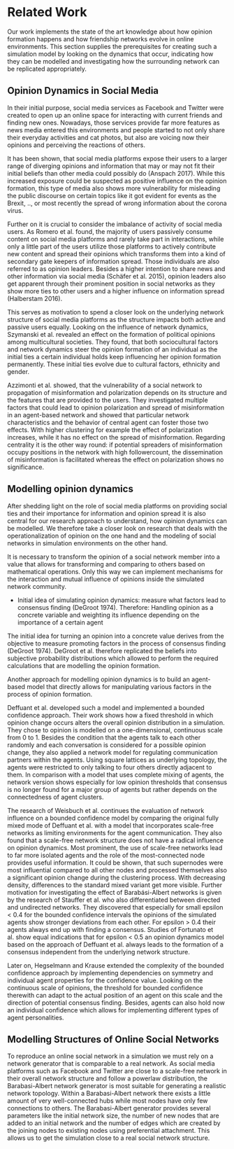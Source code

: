# Related Work

Our work implements the state of the art knowledge about how opinion formation happens and how friendship networks evolve in online environments. This section supplies the prerequisites for creating such a simulation model by looking on the dynamics that occur, indicating how they can be modelled and investigating how the surrounding network can be replicated appropriately.

## Opinion Dynamics in Social Media

In their initial purpose, social media services as Facebook and Twitter were created to open up an online space for interacting with current friends and finding new ones. Nowadays, those services provide far more features as news media entered this environments and people started to not only share their everyday activities and cat photos, but also are voicing now their opinions and perceiving the reactions of others.

It has been shown, that social media platforms expose their users to a larger range of diverging opinions and information that may or may not fit their initial beliefs than other media could possibly do (Anspach 2017). While this increased exposure could be suspected as positive influence on the opinion formation, this type of media also shows more vulnerability for misleading the public discourse on certain topics like it got evident for events as the Brexit, .., or most recently the spread of wrong information about the corona virus.

Further on it is crucial to consider the imbalance of activity of social media users. As Romero et al. found, the majority of users passively consume content on social media platforms and rarely take part in interactions, while only a little part of the users utilize those platforms to actively contribute new content and spread their opinions which transforms them into a kind of secondary gate keepers of information spread. Those individuals are also referred to as opinion leaders. Besides a higher intention to share news and other information via social media (Schäfer et al. 2015), opinion leaders also get apparent through their prominent position in social networks as they show more ties to other users and a higher influence on information spread (Halberstam 2016).

This serves as motivation to spend a closer look on the underlying network structure of social media platforms as the structure impacts both active and passive users equally. Looking on the influence of network dynamics, Szymanski et al. revealed an effect on the formation of political opinions among multicultural societies. They found, that both sociocultural factors and network dynamics steer the opinion formation of an individual as the initial ties a certain individual holds keep influencing her opinion formation permanently. These initial ties evolve due to cultural factors, ethnicity and gender.

Azzimonti et al. showed, that the vulnerability of a social network to propagation of misinformation and polarization depends on its structure and the features that are provided to the users. They investigated multiple factors that could lead to opinion polarization and spread of misinformation in an agent-based network and showed that particular network characteristics and the behavior of central agent can foster those two effects. With higher clustering for example the effect of polarization increases, while it has no effect on the spread of misinformation. Regarding centrality it is the other way round: if potential spreaders of misinformation occupy positions in the network with high followercount, the dissemination of misinformation is facilitated whereas the effect on polarization shows no significance.


## Modelling opinion dynamics

After shedding light on the role of social media platforms on providing social ties and their importance for information and opinion spread it is also central for our research approach to understand, how opinion dynamics can be modelled. We therefore take a closer look on research that deals with the operationalization of opinion on the one hand and the modeling of social networks in simulation environments on the other hand.

It is necessary to transform the opinion of a social network member into a value that allows for transforming and comparing to others based on mathematical operations. Only this way we can implement mechanisms for the interaction and mutual influence of opinions inside the simulated network community.

- Initial idea of simulating opinion dynamics: measure what factors lead to consensus finding (DeGroot 1974). Therefore: Handling opinion as a concrete variable and weighting its influence depending on the importance of a certain agent

The initial idea for turning an opinion into a concrete value derives from the objective to measure promoting factors in the process of consensus finding (DeGroot 1974). DeGroot et al. therefore replicated the beliefs into subjective probability distributions which allowed to perform the required calculations that are modelling the opinion formation.

Another approach for modelling opinion dynamics is to build an agent-based model that directly allows for manipulating various factors in the process of opinion formation.

Deffuant et al. developed such a model and implemented a bounded confidence approach. Their work shows how a fixed threshold in which opinion change occurs alters the overall opinion distribution in a simulation. They chose to opinion is modelled on a one-dimensional, continuous scale from 0 to 1. Besides the condition that the agents talk to each other randomly and each conversation is considered for a possible opinion change, they also applied a network model for regulating communication partners within the agents. Using square lattices as underlying topology, the agents were restricted to only talking to four others directly adjacent to them. In comparison with a model that uses complete mixing of agents, the network version shows especially for low opinion thresholds that consensus is no longer found for a major group of agents but rather depends on the connectedness of agent clusters.

The research of Weisbuch et al. continues the evaluation of network influence on a bounded confidence model by comparing the original fully mixed mode of Deffuant et al. with a model that incorporates scale-free networks as limiting environments for the agent communication. They also found that a scale-free network structure does not have a radical influence on opinion dynamics. Most prominent, the use of scale-free networks lead to far more isolated agents and the role of the most-connected node provides useful information. It could be shown, that such supernodes were most influential compared to all other nodes and processed themselves also a significant opinion change during the clustering process. With decreasing density, differences to the standard mixed variant get more visible. Further motivation for investigating the effect of Barabási-Albert networks is given by the research of Stauffer et al. who also differentiated between directed and undirected networks. They discovered that especially for small epsilon < 0.4 for the bounded confidence intervals the opinions of the simulated agents show stronger deviations from each other. For epsilon > 0.4 their agents always end up with finding a consensus. Studies of Fortunato et al. show equal indications that for epsilon < 0.5 an opinion dynamics model based on the approach of Deffuant et al. always leads to the formation of a consensus independent from the underlying network structure.

Later on, Hegselmann and Krause extended the complexity of the bounded confidence approach by implementing dependencies on symmetry and individual agent properties for the confidence value. Looking on the continuous scale of opinions, the threshold for bounded confidence therewith can adapt to the actual position of an agent on this scale and the direction of potential consensus finding. Besides, agents can also hold now an individual confidence which allows for implementing different types of agent personalities.

## Modelling Structures of Online Social Networks

To reproduce an online social network in a simulation we must rely on a network generator that is comparable to a real network. As social media platforms such as Facebook and Twitter are close to a scale-free network in their overall network structure and follow a powerlaw distribution, the Barabasi-Albert network generator is most suitable for generating a realistic network topology. Within a Barabasi-Albert network there exists a little amount of very well-connected hubs while most nodes have only few connections to others. The Barabasi-Albert generator provides several parameters like the initial network size, the number of new nodes that are added to an initial network and the number of edges which are created by the joining nodes to existing nodes using preferential attachment. This allows us to get the simulation close to a real social network structure.